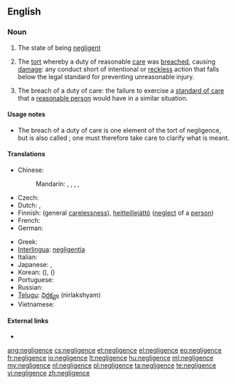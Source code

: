 ==English==

===Noun===
{{en-noun|-|s}}

# The state of being [[negligent]]
# {{legal}} {{singulare tantum}} The [[tort]] whereby a duty of reasonable [[care]] was [[breach]]ed, causing [[damage]]: any conduct short of intentional or [[reckless]] action that falls below the legal standard for preventing unreasonable injury.
# {{legal}} {{uncountable}} The breach of a duty of care: the failure to exercise a [[standard of care]] that a [[reasonable person]] would have in a similar situation.

====Usage notes====
* The breach of a duty of care is one element of the tort of negligence, but is also called {{term||negligence}}; one must therefore take care to clarify what is meant.

====Translations====
{{trans-top|failure to exercise a standard of care (law)}}
* Chinese:
*: Mandarin: {{t|zh|過失|sc=Hani}}, {{t|zh|过失|tr=guòshī|sc=Hani}}, {{t|zh|疏忽|tr=shūhu|sc=Hani}}, {{t|zh|失職|sc=Hani}}, {{t|zh|失职|tr=shīzhí|sc=Hani}}
* Czech: {{t-|cs|nedbalost|f}}
* Dutch: {{t+|nl|nalatigheid|f}},  {{t+|nl|achteloosheid|f}}
* Finnish: {{t-|fi|huolimattomuus}} (general [[carelessness]]), [[heitteillejättö]] ([[neglect]] of a [[person]])
* French: {{t-|fr|négligence coupable|f}}
* German: {{t-|de|Fahrlässigkeit|f}}
{{trans-mid}}
* Greek: {{t+|el|αβλεψία|f|tr=avlepsía}}
* [[Interlingua]]: [[negligentia]]
* Italian: {{t-|it|negligenza|f}}
* Japanese: {{t|ja|過失|tr=かしつ, kashitsu|sc=Jpan}}, {{t|ja|疎か|tr=おろそか, orosoka|sc=Jpan}}
* Korean: {{t|ko|과실|tr=gwasil|sc=Kore}} ({{t|ko|過失|sc=Kore}}), {{t|ko|소홀|tr=sohol|sc=Kore}} ({{t|ko|疏忽|sc=Kore}})
* Portuguese: {{t+|pt|negligência|f}}
* Russian: {{t|ru|халатность|f|tr=xalátnost'|sc=Cyrl}}
* [[Telugu]]: [[నిర్లక్ష్యం]] (nirlakshyam)
* Vietnamese: {{t|vi|cẩu thả|alt=tính cẩu thả}}
{{trans-bottom}}

====External links====
* {{pedia}}

[[ang:negligence]]
[[cs:negligence]]
[[et:negligence]]
[[el:negligence]]
[[eo:negligence]]
[[fr:negligence]]
[[io:negligence]]
[[lt:negligence]]
[[hu:negligence]]
[[ml:negligence]]
[[my:negligence]]
[[nl:negligence]]
[[pl:negligence]]
[[ta:negligence]]
[[te:negligence]]
[[vi:negligence]]
[[zh:negligence]]